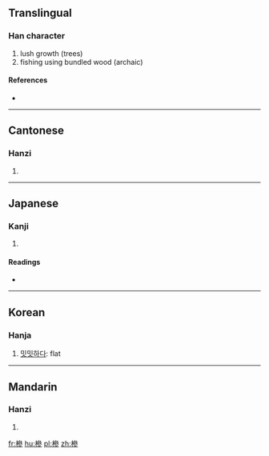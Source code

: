 ==Translingual==

===Han character===
{{Han char|rn=75|rad=木|as=11|sn=15|four=43922|canj=DIIH}}

# lush growth (trees)
# fishing using bundled wood (archaic)

====References====
* {{Han ref|kx=0547.130|dkj=15370|dj=0935.110|hdz=21286.010|uh=69EE|ud=27118|bh=E5DB|bd=58843}}

----

==Cantonese==

===Hanzi===
{{yue-hanzi|jyut=|y=sam6}}

# {{defn|lang=yue|sort=木11}}

----

==Japanese==

===Kanji===
{{ja-kanji|grade=|rs=木11}}

# {{defn|lang=ja|sort=木11}}

====Readings====
* {{ja-readings|on=[[しん]] (shin), [[さん]] (san), [[せん]] (sen)|kun=}}

----

==Korean==

===Hanja===
{{ko-hanja|hangeul=삼|rv=sam|mr=sam}}

# [[밋밋하다]]: flat

----

==Mandarin==

===Hanzi===
{{cmn-hanzi|pin=[[sēn]] ([[sen1]]), [[shēn]] ([[shen1]])|wg=sen<sup>1</sup>, shen<sup>1</sup>}}

# {{defn|lang=cmn|sort=木11}}

[[fr:槮]]
[[hu:槮]]
[[pl:槮]]
[[zh:槮]]